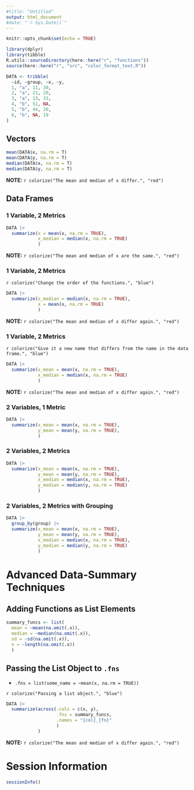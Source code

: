 ```yaml
---
#title: "Untitled"
output: html_document
#date: "`r Sys.Date()`"
---
```


```r
knitr::opts_chunk$set(echo = TRUE)
```

```r
library(dplyr)
library(tibble)
R.utils::sourceDirectory(here::here("r", "functions"))
source(here::here("r", "src", "color_format_text.R"))
```


```r
DATA <- tribble(
  ~id, ~group, ~x, ~y,
  1, "a", 11, 30,
  2, "a", 21, 20,
  3, "a", 13, 33,
  4, "b", 51, NA,
  5, "b", 44, 20,
  6, "b", NA, 19
)
```

## **Vectors**

```r
mean(DATA$x, na.rm = T)
mean(DATA$y, na.rm = T)
median(DATA$x, na.rm = T)
median(DATA$y, na.rm = T)
```

**NOTE:** `r colorize("The mean and median of x differ.", "red")`

## **Data Frames**

### **1 Variable, 2 Metrics**

```r
DATA |>
  summarize(x = mean(x, na.rm = TRUE),
            x_median = median(x, na.rm = TRUE)
            )
```

**NOTE:** `r colorize("The mean and median of x are the same.", "red")`


### **1 Variable, 2 Metrics**

`r colorize("Change the order of the functions.", "blue")`

```r
DATA |>
  summarize(x_median = median(x, na.rm = TRUE),
            x = mean(x, na.rm = TRUE)
            )
```

**NOTE:** `r colorize("The mean and median of x differ again.", "red")`


### **1 Variable, 2 Metrics**

`r colorize("Give it a new name that differs from the name in the data frame.", "blue")`

```r
DATA |>
  summarize(x_mean = mean(x, na.rm = TRUE),
            x_median = median(x, na.rm = TRUE)
            )
```

**NOTE:** `r colorize("The mean and median of x differ again.", "red")`

### **2 Variables, 1 Metric**

```r
DATA |>
  summarize(x_mean = mean(x, na.rm = TRUE),
            y_mean = mean(y, na.rm = TRUE),
            )

```


### **2 Variables, 2 Metrics**

```r
DATA |>
  summarize(x_mean = mean(x, na.rm = TRUE),
            y_mean = mean(y, na.rm = TRUE),
            x_median = median(x, na.rm = TRUE),
            y_median = median(y, na.rm = TRUE)
            )

```

### **2 Variables, 2 Metrics with Grouping**

```r
DATA |>
  group_by(group) |>
  summarize(x_mean = mean(x, na.rm = TRUE),
            y_mean = mean(y, na.rm = TRUE),
            x_median = median(x, na.rm = TRUE),
            y_median = median(y, na.rm = TRUE)
            )

```

# **Advanced Data-Summary Techniques**

## **Adding Functions as List Elements**

```r
summary_funcs <- list(
  mean = ~mean(na.omit(.x)),
  median = ~median(na.omit(.x)),
  sd = ~sd(na.omit(.x)),
  n = ~length(na.omit(.x))
  )
```

## **Passing the List Object to `.fns`**

- `.fns = list(some_name = ~mean(x, na.rm = TRUE))`

`r colorize("Passing a list object.", "blue")`

```r
DATA |>
  summarize(across(.cols = c(x, y), 
                   .fns = summary_funcs,
                   .names = "{col}_{fn}"
                   )
            )
```

**NOTE:** `r colorize("The mean and median of x differ again.", "red")`

# **Session Information**

```r
sessionInfo()
```

